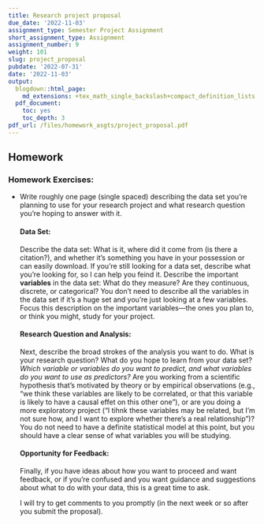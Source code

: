 ```yaml
---
title: Research project proposal
due_date: '2022-11-03'
assignment_type: Semester Project Assignment
short_assignment_type: Assignment
assignment_number: 9
weight: 101
slug: project_proposal
pubdate: '2022-07-31'
date: '2022-11-03'
output:
  blogdown::html_page:
    md_extensions: +tex_math_single_backslash+compact_definition_lists
  pdf_document:
    toc: yes
    toc_depth: 3
pdf_url: /files/homework_asgts/project_proposal.pdf
---
```

## Homework

### Homework Exercises:



* Write roughly one page (single spaced) describing the data set you're planning to use for your research project and what research question you're hoping to answer with it.

  #### **Data Set:**

  Describe the data set: What is it, where did it come from (is there a citation?), and whether it's something you have in your possession or can easily download. If you're still looking for a data set, describe what you're looking for, so I can help you feind it.
  Describe the important **variables** in the data set: What do they measure? Are they continuous, discrete, or categorical? You don't need to describe all the variables in the data set if it's a huge set and you're just looking at a few variables. Focus this description on the important variables---the ones you plan to, or think you might, study for your project.

  #### **Research Question and Analysis:**

  Next, describe the broad strokes of the analysis you want to do. What is your research question? What do you hope to learn from your data set? _Which variable or variables do you want to predict, and what variables do you want to use as predictors?_ Are you working from a scientific hypothesis that's motivated by theory or by empirical observations (e.g., "we think these variables are likely to be correlated, or that this variable is likely to have a causal effet on this other one"), or are you doing a more exploratory project ("I tihnk these variables may be related, but I'm not sure how, and I want to explore whether there's a real relationship")? You do not need to have a definite statistical model at this point, but you should have a clear sense of what variables you will be studying.

  #### **Opportunity for Feedback:**

  Finally, if you have ideas about how you want to proceed and want feedback, or if you're confused and you want guidance and suggestions about what to do with your data, this is a great time to ask.

  I will try to get comments to you promptly (in the next week or so after you submit the proposal).

